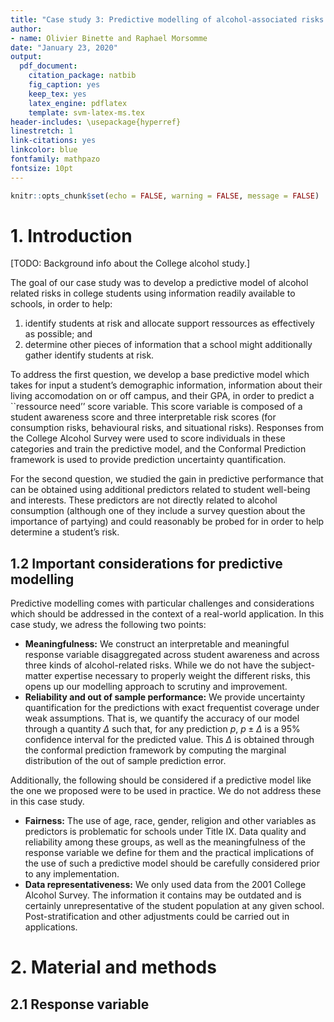 ```yaml
---
title: "Case study 3: Predictive modelling of alcohol-associated risks in College students"
author:
- name: Olivier Binette and Raphael Morsomme
date: "January 23, 2020"
output:
  pdf_document:
    citation_package: natbib
    fig_caption: yes
    keep_tex: yes
    latex_engine: pdflatex
    template: svm-latex-ms.tex
header-includes: \usepackage{hyperref}
linestretch: 1
link-citations: yes
linkcolor: blue
fontfamily: mathpazo
fontsize: 10pt
---
```


```r
knitr::opts_chunk$set(echo = FALSE, warning = FALSE, message = FALSE)
```


# 1. Introduction

[TODO: Background info about the College alcohol study.]

The goal of our case study was to develop a predictive model of alcohol related risks in college students using information readily available to schools, in order to help:

  1. identify students at risk and allocate support ressources as effectively as possible; and
  2. determine other pieces of information that a school might additionally gather identify students at risk.

To address the first question, we develop a base predictive model which takes for input a student's demographic information, information about their living accomodation on or off campus, and their GPA, in order to predict a ``ressource need'' score variable. This score variable is composed of a student awareness score and three interpretable risk scores (for consumption risks, behavioural risks, and situational risks). Responses from the College Alcohol Survey were used to score individuals in these categories and train the predictive model, and the Conformal Prediction framework is used to provide prediction uncertainty quantification.

For the second question, we studied the gain in predictive performance that can be obtained using additional predictors related to student well-being and interests. These predictors are not directly related to alcohol consumption (although one of they include a survey question about the importance of partying) and could reasonably be probed for in order to help determine a student's risk. 

## 1.2 Important considerations for predictive modelling 

Predictive modelling comes with particular challenges and considerations which should be addressed in the context of a real-world application. In this case study, we adress the following two points:

- **Meaningfulness:** We construct an interpretable and meaningful response variable disaggregated across student awareness and across three kinds of alcohol-related risks. While we do not have the subject-matter expertise necessary to properly weight the different risks, this opens up our modelling approach to scrutiny and improvement.
- **Reliability and out of sample performance:** We provide uncertainty quantification for the predictions with exact frequentist coverage under weak assumptions. That is, we quantify the accuracy of our model through a quantity $\Delta$ such that, for any prediction $p$, $p \pm \Delta$ is a $95\%$ confidence interval for the predicted value. This $\Delta$ is obtained through the conformal prediction framework by computing the marginal distribution of the out of sample prediction error. 

Additionally, the following should be considered if a predictive model like the one we proposed were to be used in practice. We do not address these in this case study.

- **Fairness:** The use of age, race, gender, religion and other variables as predictors is problematic for schools under Title IX. Data quality and reliability among these groups, as well as the meaningfulness of the response variable we define for them and the practical implications of the use of such a predictive model should be carefully considered prior to any implementation.
- **Data representativeness:** We only used data from the 2001 College Alcohol Survey. The information it contains may be outdated and is certainly unrepresentative of the student population at any given school. Post-stratification and other adjustments could be carried out in applications.

# 2. Material and methods

## 2.1 Response variable


















